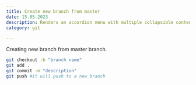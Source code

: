 ```yaml
---
title: Create new branch from master
date: 15.05.2023
description: Renders an accordion menu with multiple collapsible content elements.
category: git

---
```

Creating new branch from master branch.

```bash
git checkout -b "branch name"
git add .
git commit -m "description"
git push #it will push to a new branch
```